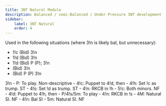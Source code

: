 ```yaml
---
title: 3NT Natural Module
description: Balanced / semi-Balanced / Under Pressure 3NT development
sidebar:
    label: 3NT Natural
    order: 4
---
```



Used in the following situations (where 3!n is likely bal, but unnecessary):
- 1!c (Bid) 3!n
- 1!d (Bid) 3!n
- 1!d (Bid) P (P); 3!n
- (Bid) 3!n
- (Bid) P (P) 3!n

<BiddingTree>
3!n
- P: To play. Non-descriptive
- 4!c: Puppet to 4!d, then
    - 4!h: Set !c as trump. ST
    - 4!s: Set !d as trump. ST
    - 4!n: RKCB in !h
    - 5!c: Both minors. NF
- 4!d: Puppet to 4!h, then
    - P/4!s/5m: To play
    - 4!n: RKCB in !s
- 4M: Natural SI. NF
- 4!n: Bal SI
- 5m: Natural SI. NF
</BiddingTree>
